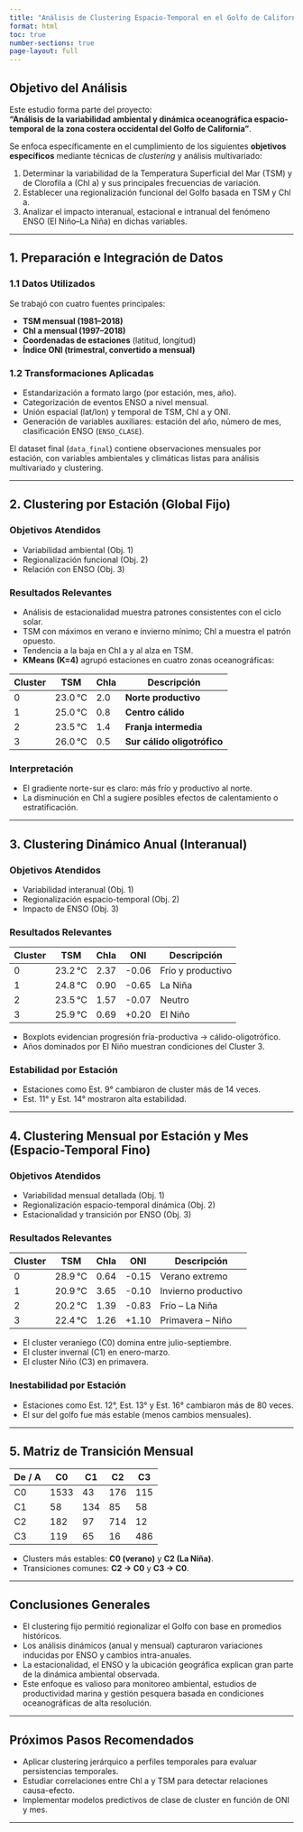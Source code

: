 ```yaml
---
title: "Análisis de Clustering Espacio-Temporal en el Golfo de California"
format: html
toc: true
number-sections: true
page-layout: full
---
```


## Objetivo del Análisis

Este estudio forma parte del proyecto:  
**“Análisis de la variabilidad ambiental y dinámica oceanográfica espacio-temporal de la zona costera occidental del Golfo de California”**.

Se enfoca específicamente en el cumplimiento de los siguientes **objetivos específicos** mediante técnicas de *clustering* y análisis multivariado:

1. Determinar la variabilidad de la Temperatura Superficial del Mar (TSM) y de Clorofila a (Chl a) y sus principales frecuencias de variación.
2. Establecer una regionalización funcional del Golfo basada en TSM y Chl a.
3. Analizar el impacto interanual, estacional e intranual del fenómeno ENSO (El Niño–La Niña) en dichas variables.

---

## 1. Preparación e Integración de Datos

### 1.1 Datos Utilizados

Se trabajó con cuatro fuentes principales:

- **TSM mensual (1981–2018)**  
- **Chl a mensual (1997–2018)**  
- **Coordenadas de estaciones** (latitud, longitud)  
- **Índice ONI (trimestral, convertido a mensual)**

### 1.2 Transformaciones Aplicadas

- Estandarización a formato largo (por estación, mes, año).
- Categorización de eventos ENSO a nivel mensual.
- Unión espacial (lat/lon) y temporal de TSM, Chl a y ONI.
- Generación de variables auxiliares: estación del año, número de mes, clasificación ENSO (`ENSO_CLASE`).

El dataset final (`data_final`) contiene observaciones mensuales por estación, con variables ambientales y climáticas listas para análisis multivariado y clustering.

---

## 2. Clustering por Estación (Global Fijo)

### Objetivos Atendidos
- Variabilidad ambiental (Obj. 1)
- Regionalización funcional (Obj. 2)
- Relación con ENSO (Obj. 3)

### Resultados Relevantes

- Análisis de estacionalidad muestra patrones consistentes con el ciclo solar.
- TSM con máximos en verano e invierno mínimo; Chl a muestra el patrón opuesto.
- Tendencia a la baja en Chl a y al alza en TSM.
- **KMeans (K=4)** agrupó estaciones en cuatro zonas oceanográficas:

| Cluster | TSM | Chla | Descripción                         |
|--------|------|------|-------------------------------------|
| 0 | 23.0 °C | 2.0 | **Norte productivo** |
| 1 | 25.0 °C | 0.8 | **Centro cálido** |
| 2 | 23.5 °C | 1.4 | **Franja intermedia** |
| 3 | 26.0 °C | 0.5 | **Sur cálido oligotrófico** |

### Interpretación

- El gradiente norte-sur es claro: más frío y productivo al norte.
- La disminución en Chl a sugiere posibles efectos de calentamiento o estratificación.

---

## 3. Clustering Dinámico Anual (Interanual)

### Objetivos Atendidos
- Variabilidad interanual (Obj. 1)
- Regionalización espacio-temporal (Obj. 2)
- Impacto de ENSO (Obj. 3)

### Resultados Relevantes

| Cluster | TSM | Chla | ONI | Descripción |
|--------|------|------|------|-------------|
| 0 | 23.2 °C | 2.37 | -0.06 | Frío y productivo |
| 1 | 24.8 °C | 0.90 | -0.65 | La Niña |
| 2 | 23.5 °C | 1.57 | -0.07 | Neutro |
| 3 | 25.9 °C | 0.69 | +0.20 | El Niño |

- Boxplots evidencian progresión fría-productiva → cálido-oligotrófico.
- Años dominados por El Niño muestran condiciones del Cluster 3.

### Estabilidad por Estación

- Estaciones como Est. 9° cambiaron de cluster más de 14 veces.
- Est. 11° y Est. 14° mostraron alta estabilidad.

---

## 4. Clustering Mensual por Estación y Mes (Espacio-Temporal Fino)

### Objetivos Atendidos
- Variabilidad mensual detallada (Obj. 1)
- Regionalización espacio-temporal dinámica (Obj. 2)
- Estacionalidad y transición por ENSO (Obj. 3)

### Resultados Relevantes

| Cluster | TSM | Chla | ONI | Descripción |
|--------|------|------|------|-------------|
| 0 | 28.9 °C | 0.64 | -0.15 | Verano extremo |
| 1 | 20.9 °C | 3.65 | -0.10 | Invierno productivo |
| 2 | 20.2 °C | 1.39 | -0.83 | Frío – La Niña |
| 3 | 22.4 °C | 1.26 | +1.10 | Primavera – Niño |

- El cluster veraniego (C0) domina entre julio-septiembre.
- El cluster invernal (C1) en enero-marzo.
- El cluster Niño (C3) en primavera.

### Inestabilidad por Estación

- Estaciones como Est. 12°, Est. 13° y Est. 16° cambiaron más de 80 veces.
- El sur del golfo fue más estable (menos cambios mensuales).

---

## 5. Matriz de Transición Mensual

| De / A | C0 | C1 | C2 | C3 |
|--------|----|----|----|----|
| C0 | 1533 | 43 | 176 | 115 |
| C1 | 58 | 134 | 85 | 58 |
| C2 | 182 | 97 | 714 | 12 |
| C3 | 119 | 65 | 16 | 486 |

- Clusters más estables: **C0 (verano)** y **C2 (La Niña)**.
- Transiciones comunes: **C2 → C0** y **C3 → C0**.

---

## Conclusiones Generales

- El clustering fijo permitió regionalizar el Golfo con base en promedios históricos.
- Los análisis dinámicos (anual y mensual) capturaron variaciones inducidas por ENSO y cambios intra-anuales.
- La estacionalidad, el ENSO y la ubicación geográfica explican gran parte de la dinámica ambiental observada.
- Este enfoque es valioso para monitoreo ambiental, estudios de productividad marina y gestión pesquera basada en condiciones oceanográficas de alta resolución.

---

## Próximos Pasos Recomendados

- Aplicar clustering jerárquico a perfiles temporales para evaluar persistencias temporales.
- Estudiar correlaciones entre Chl a y TSM para detectar relaciones causa-efecto.
- Implementar modelos predictivos de clase de cluster en función de ONI y mes.

---

